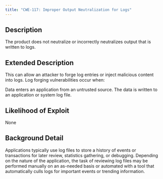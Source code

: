 ```yaml
---
title: "CWE-117: Improper Output Neutralization for Logs"
---
```


## Description
The product does not neutralize or incorrectly neutralizes output that is written to logs.

## Extended Description

This can allow an attacker to forge log entries or inject malicious content into logs.
Log forging vulnerabilities occur when:

Data enters an application from an untrusted source.
The data is written to an application or system log file.



## Likelihood of Exploit
None

## Background Detail
Applications typically use log files to store a history of events or transactions for later review, statistics gathering, or debugging. Depending on the nature of the application, the task of reviewing log files may be performed manually on an as-needed basis or automated with a tool that automatically culls logs for important events or trending information.
        